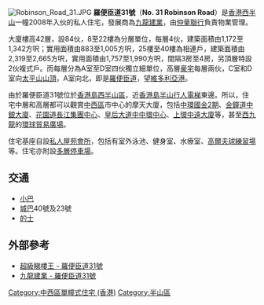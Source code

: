 {{coord|22.2791|114.1513|display=title}}
[[File:Robinson_Road_31.JPG|thumb]]
{{commonscat|31 Robinson Road, Hong Kong}}
'''羅便臣道31號'''（'''No. 31 Robinson Road'''）是[[香港|香港]][[西半山|西半山]]一幢2008年入伙的私人住宅，發展商為[[九龍建業|九龍建業]]，由[[仲量聯行|仲量聯行]]負責物業管理。

大廈樓高42層，設84伙，8至22樓為分層單位，每層4伙，建築面積由1,172至1,342方呎；實用面積由883至1,005方呎，25樓至40樓為相連戶，建築面積由2,319至2,665方呎，實用面積由1,757至1,990方呎，間隔3房至4房，另頂層特設2伙複式戶。而每層分為A室至D室四伙獨立細單位，高層[[豪宅|豪宅]]每層兩伙，C室和D室向[[太平山_(香港)|太平山山頂]]，A室向北，即是[[羅便臣道|羅便臣道]]，望[[維多利亞港|維多利亞港]]。

由於羅便臣道31號位於[[香港島|香港島]][[西半山區|西半山區]]，近[[中環至半山自動扶梯系統|香港島半山行人電梯]]東邊。所以，住宅中層和高層都可以觀賞[[中西區_(香港)|中西區]]市中心的摩天大廈，包括[[中環|中環]][[國際金融中心_(香港)|國金2期]]、[[金鐘道|金鐘道]][[中銀大廈_(香港)|中銀大廈]]、[[花園道|花園道]][[長江集團中心|長江集團中心]]、[[皇后大道中|皇后大道中]][[中環中心|中環中心]]、[[上環|上環]][[中遠大廈|中遠大廈]]等，甚至[[西九龍|西九龍]]的[[環球貿易廣場|環球貿易廣場]]。

住宅基座自設[[住客會所|私人屋苑會所]]，包括有室外泳池、健身室、水療室、[[高爾夫球練習場|高爾夫球練習場]]等。住宅亦附設[[多層停車場|多層停車場]]。

== 交通 ==
*[[香港公共小巴|小巴]]
*[[城巴|城巴]]40號及23號
*[[香港的士|的士]]
{{九龍建業}}

==外部參考==
{{commonscat|31 Robinson Road, Hong Kong}}
* [http://hk.realestate.yahoo.com/070126/299/20twi.html 超級睇樓王 - 羅便臣道31號]
* [https://web.archive.org/web/20110416092600/http://www.kdc.com.hk/crobinson.htm 九龍建業 - 羅便臣道31號]

[[Category:中西區單幢式住宅_(香港)|Category:中西區單幢式住宅 (香港)]]
[[Category:半山區|Category:半山區]]